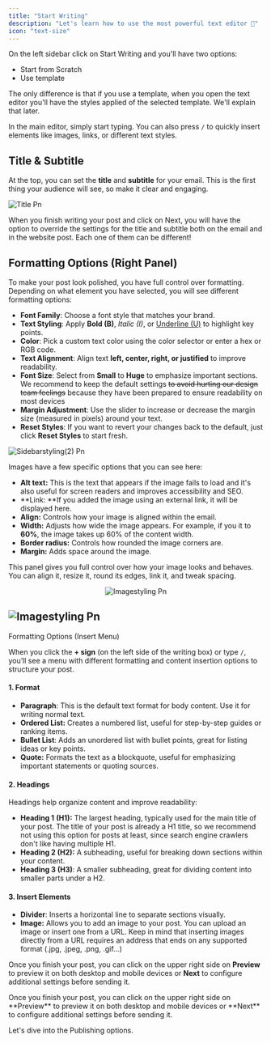 ```yaml
---
title: "Start Writing"
description: "Let's learn how to use the most powerful text editor 💪"
icon: "text-size"
---
```


On the left sidebar click on Start Writing and you'll have two options:

- Start from Scratch
- Use template

The only difference is that if you use a template, when you open the text editor you'll have the styles applied of the selected template. We'll explain that later.

In the main editor, simply start typing. You can also press `/` to quickly insert elements like images, links, or different text styles.

## Title & Subtitle

At the top, you can set the **title** and **subtitle** for your email. This is the first thing your audience will see, so make it clear and engaging.

![Title Pn](/images/title.png)

When you finish writing your post and click on Next, you will have the option to override the settings for the title and subtitle both on the email and in the website post. Each one of them can be different\!

## Formatting Options (Right Panel)

To make your post look polished, you have full control over formatting. Depending on what element you have selected, you will see different formatting options:

- **Font Family**: Choose a font style that matches your brand.
- **Text Styling**: Apply **Bold (B)**, _Italic (I)_, or <u>Underline (U)</u> to highlight key points.
- **Color**: Pick a custom text color using the color selector or enter a hex or RGB code.
- **Text Alignment**: Align text **left, center, right, or justified** to improve readability.
- **Font Size**: Select from **Small** to **Huge** to emphasize important sections. We recommend to keep the default settings ~~to avoid hurting our design team feelings~~ because they have been prepared to ensure readability on most devices
- **Margin Adjustment**: Use the slider to increase or decrease the margin size (measured in pixels) around your text.
- **Reset Styles**: If you want to revert your changes back to the default, just click **Reset Styles** to start fresh.

![Sidebarstyling(2) Pn](/images/sidebarstyling\(2\).png)

Images have a few specific options that you can see here:

- **Alt text:** This is the text that appears if the image fails to load and it's also useful for screen readers and improves accessibility and SEO.
- **Link: **If you added the image using an external link, it will be displayed here.
- **Align:** Controls how your image is aligned within the email.
- **Width:** Adjusts how wide the image appears. For example, if you it to **60%**, the image takes up 60% of the content width.
- **Border radius:** Controls how rounded the image corners are.
- **Margin:** Adds space around the image.

This panel gives you full control over how your image looks and behaves. You can align it, resize it, round its edges, link it, and tweak spacing.

<div style="text-align: center;">
  <img src="/images/imagestyling.png" alt="Imagestyling Pn" />
</div>


## ![Imagestyling Pn](/images/imagestyling.png)

Formatting Options (Insert Menu)

When you click the **\+ sign** (on the left side of the writing box) or type `/`, you’ll see a menu with different formatting and content insertion options to structure your post.

#### **1. Format**

- **Paragraph**: This is the default text format for body content. Use it for writing normal text.
- **Ordered List:** Creates a numbered list, useful for step-by-step guides or ranking items.
- **Bullet List**: Adds an unordered list with bullet points, great for listing ideas or key points.
- **Quote:** Formats the text as a blockquote, useful for emphasizing important statements or quoting sources.

#### **2. Headings**

Headings help organize content and improve readability:

- **Heading 1** **(H1):** The largest heading, typically used for the main title of your post. The title of your post is already a H1 title, so we recommend not using this option for posts at least, since search engine crawlers don't like having multiple H1.
- **Heading 2 (H2):** A subheading, useful for breaking down sections within your content.
- **Heading 3 (H3)**: A smaller subheading, great for dividing content into smaller parts under a H2.

#### **3. Insert Elements**

- **Divider**: Inserts a horizontal line to separate sections visually.
- **Image:** Allows you to add an image to your post. You can upload an image or insert one from a URL. Keep in mind that inserting images directly from a URL requires an address that ends on any supported format (.jpg, .jpeg, .png, .gif...)

Once you finish your post, you can click on the upper right side on **Preview** to preview it on both desktop and mobile devices or **Next** to configure additional settings before sending it.

<Check>
  Once you finish your post, you can click on the upper right side on **Preview** to preview it on both desktop and mobile devices or **Next** to configure additional settings before sending it.
</Check>

Let's dive into the Publishing options.